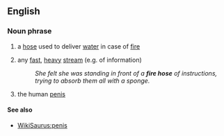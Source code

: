 ==English==
=== Noun phrase ===
#a [[hose]] used to deliver [[water]] in case of [[fire]]
#{{idiom}} any [[fast]], [[heavy]] [[stream]] (e.g. of information)
#:''She felt she was standing in front of a '''fire hose''' of instructions, trying to absorb them all with a sponge.''
#{{euphemism}} the human [[penis]]

==== See also ====
* [[WikiSaurus:penis]]